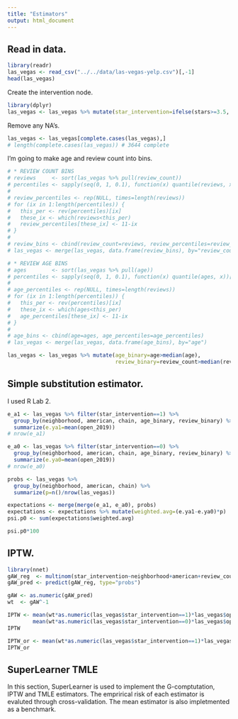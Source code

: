 ```yaml
---
title: "Estimators"
output: html_document
---
```


## Read in data.
```r
library(readr)
las_vegas <- read_csv("../../data/las-vegas-yelp.csv")[,-1]
head(las_vegas)
```

Create the intervention node.

```r
library(dplyr)
las_vegas <- las_vegas %>% mutate(star_intervention=ifelse(stars>=3.5, 1, 0))
```

Remove any NA's.
```r
las_vegas <- las_vegas[complete.cases(las_vegas),]
# length(complete.cases(las_vegas)) # 3644 complete
```

I'm going to make age and review count into bins.
```r
# * REVIEW COUNT BINS
# reviews     <- sort(las_vegas %>% pull(review_count))
# percentiles <- sapply(seq(0, 1, 0.1), function(x) quantile(reviews, x))[-1]
# 
# review_percentiles <- rep(NULL, times=length(reviews))
# for (ix in 1:length(percentiles)) {
#   this_per <- rev(percentiles)[ix]
#   these_ix <- which(reviews<this_per)
#   review_percentiles[these_ix] <- 11-ix
# }
# 
# review_bins <- cbind(review_count=reviews, review_percentiles=review_percentiles)
# las_vegas <- merge(las_vegas, data.frame(review_bins), by="review_count")
```

```r
# * REVIEW AGE BINS
# ages        <- sort(las_vegas %>% pull(age))
# percentiles <- sapply(seq(0, 1, 0.1), function(x) quantile(ages, x))[-1]
# 
# age_percentiles <- rep(NULL, times=length(reviews))
# for (ix in 1:length(percentiles)) {
#   this_per <- rev(percentiles)[ix]
#   these_ix <- which(ages<this_per)
#   age_percentiles[these_ix] <- 11-ix
# }
# 
# age_bins <- cbind(age=ages, age_percentiles=age_percentiles)
# las_vegas <- merge(las_vegas, data.frame(age_bins), by="age")
```


```r
las_vegas <- las_vegas %>% mutate(age_binary=age>median(age),
                                  review_binary=review_count>median(review_count))
```

## Simple substitution estimator.
I used R Lab 2.
```r
e_a1 <- las_vegas %>% filter(star_intervention==1) %>%
  group_by(neighborhood, american, chain, age_binary, review_binary) %>%
  summarize(e.ya1=mean(open_2019))
# nrow(e_a1)

e_a0 <- las_vegas %>% filter(star_intervention==0) %>%
  group_by(neighborhood, american, chain, age_binary, review_binary) %>%
  summarize(e.ya0=mean(open_2019))
# nrow(e_a0)

probs <- las_vegas %>% 
  group_by(neighborhood, american, chain) %>% 
  summarize(p=n()/nrow(las_vegas))

expectations <- merge(merge(e_a1, e_a0), probs)
expectations <- expectations %>% mutate(weighted.avg=(e.ya1-e.ya0)*p)
psi.p0 <- sum(expectations$weighted.avg)

psi.p0*100
```

## IPTW.
```r
library(nnet)
gAW_reg  <- multinom(star_intervention~neighborhood+american+review_count+age, data=las_vegas)
gAW_pred <- predict(gAW_reg, type="probs")

gAW <- as.numeric(gAW_pred)
wt  <- gAW^-1

IPTW <- mean(wt*as.numeric(las_vegas$star_intervention==1)*las_vegas$open_2019) -
        mean(wt*as.numeric(las_vegas$star_intervention==0)*las_vegas$open_2019)
IPTW
```

```r
IPTW_or <- mean(wt*as.numeric(las_vegas$star_intervention==1)*las_vegas$open_2019) / mean( wt*as.numeric(las_vegas$star_intervention==1)) - mean(wt*as.numeric(las_vegas$star_intervention==0)*las_vegas$open_2019) / mean( wt*as.numeric(las_vegas$star_intervention==0))
IPTW_or
```

## SuperLearner TMLE

In this section, SuperLearner is used to implement the G-comptutation, IPTW and
TMLE estimators. The emprirical risk of each estimator is evaluted through 
cross-validation. The mean estimator is also impletmented as a benchmark.
```r

```

